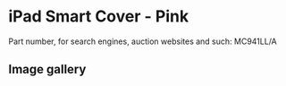 
# iPad Smart Cover - Pink

Part number, for search engines, auction websites and such: MC941LL/A

## Image gallery

<div style={{ width: "768px" }}>
  <GalleryComponent
    images={[
      {
        original: "/everysource/MC941.png",
        thumbnail: "/everypreview/MC941.png",
      },
      {
        original: "/everysource/MC941_AV1_BLACK.png",
        thumbnail: "/everypreview/MC941_AV1_BLACK.png",
      },
      {
        original: "/everysource/MC941_AV1_WHITE.png",
        thumbnail: "/everypreview/MC941_AV1_WHITE.png",
      },
      {
        original: "/everysource/MC941_AV2_BLACK.png",
        thumbnail: "/everypreview/MC941_AV2_BLACK.png",
      },
      {
        original: "/everysource/MC941_AV2_WHITE.png",
        thumbnail: "/everypreview/MC941_AV2_WHITE.png",
      },
      {
        original: "/everysource/MC941_AV3_BLACK.png",
        thumbnail: "/everypreview/MC941_AV3_BLACK.png",
      },
      {
        original: "/everysource/MC941_AV3_WHITE.png",
        thumbnail: "/everypreview/MC941_AV3_WHITE.png",
      },
      {
        original: "/everysource/MC941_AV4_BLACK.png",
        thumbnail: "/everypreview/MC941_AV4_BLACK.png",
      },
      {
        original: "/everysource/MC941_AV4_WHITE.png",
        thumbnail: "/everypreview/MC941_AV4_WHITE.png",
      },
      {
        original: "/everysource/MC941_AV5.png",
        thumbnail: "/everypreview/MC941_AV5.png",
      }
    ]}
  />
</div>